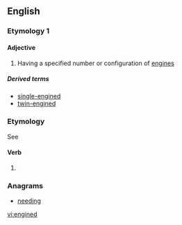 ==English==

===Etymology 1===
{{suffix|engine|ed|gloss1=noun|lang=en}}

====Adjective====
{{en-adj|-}}

# {{context|in combination|lang=en}} Having a specified number or configuration of [[engine]]s

=====Derived terms=====
* [[single-engined]]
* [[twin-engined]]

===Etymology===
See {{term|engine}} {{a|verb}}

====Verb====
{{head|en}}

# {{en-past of|engine}}

===Anagrams===
* [[needing#English|needing]]

[[vi:engined]]